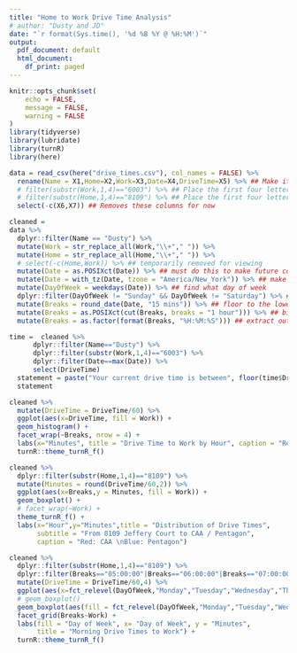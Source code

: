 ```yaml
---
title: "Home to Work Drive Time Analysis"
# author: "Dusty and JD"
date: "`r format(Sys.time(), '%d %B %Y @ %H:%M')`"
output:
  pdf_document: default
  html_document:
    df_print: paged
---
```


```r
knitr::opts_chunk$set(
	echo = FALSE,
	message = FALSE,
	warning = FALSE
)
library(tidyverse)
library(lubridate)
library(turnR)
library(here)
```

<!-- ## Read in and Clean Data -->

```r

data = read_csv(here("drive_times.csv"), col_names = FALSE) %>% 
  rename(Name = X1,Home=X2,Work=X3,Date=X4,DriveTime=X5) %>% ## Make it easier to read
  # filter(substr(Work,1,4)=="6003") %>% ## Place the first four letters of your "Work" Address here
  # filter(substr(Home,1,4)=="8109") %>% ## Place the first four letters of your "Home" Address here
  select(-c(X6,X7)) ## Removes these columns for now

cleaned = 
data %>% 
  dplyr::filter(Name == "Dusty") %>%
  mutate(Work = str_replace_all(Work,"\\+"," ")) %>%
  mutate(Home = str_replace_all(Home,"\\+"," ")) %>%
  # select(-c(Home,Work)) %>% ## temporarily removed for viewing
  mutate(Date = as.POSIXct(Date)) %>% ## must do this to make future comands work
  mutate(Date = with_tz(Date, tzone = "America/New_York")) %>% ## make this the eastern time zone
  mutate(DayOfWeek = weekdays(Date)) %>% ## find what day of week 
  dplyr::filter(DayOfWeek != "Sunday" && DayOfWeek != "Saturday") %>% ## filter out weekends
  mutate(Breaks = round_date(Date, "15 mins")) %>% ## floor to the lowest 15 minutes
  mutate(Breaks = as.POSIXct(cut(Breaks, breaks = "1 hour"))) %>% ## bin 1 hour -- eventually will do 15 mins when I have enought data
  mutate(Breaks = as.factor(format(Breaks, "%H:%M:%S"))) ## extract out just the HMS for plotting purpose and make a factor

```

```r
time =  cleaned %>%
      dplyr::filter(Name=="Dusty") %>%
      dplyr::filter(substr(Work,1,4)=="6003") %>%
      dplyr::filter(Date==max(Date)) %>%
      select(DriveTime)
  statement = paste("Your current drive time is between", floor(time$DriveTime/60), "and", ceiling(time$DriveTime/60), "minutes")
  statement
```


<!-- ## Histogram by hour -->

```r
cleaned %>%
  mutate(DriveTime = DriveTime/60) %>%
  ggplot(aes(x=DriveTime, fill = Work)) +
  geom_histogram() +
  facet_wrap(~Breaks, nrow = 4) +
  labs(x="Minutes", title = "Drive Time to Work by Hour", caption = "Red: CAA \n Blue: Pentagon", y = "") +
  turnR::theme_turnR_f()
```

<!-- ## Plot of time to see spread -->

```r
cleaned %>%
  dplyr::filter(substr(Home,1,4)=="8109") %>%
  mutate(Minutes = round(DriveTime/60,2)) %>%
  ggplot(aes(x=Breaks,y = Minutes, fill = Work)) +
  geom_boxplot() +
  # facet_wrap(~Work) +
  theme_turnR_f() +
  labs(x="Hour",y="Minutes",title = "Distribution of Drive Times", 
       subtitle = "From 8109 Jeffery Court to CAA / Pentagon", 
       caption = "Red: CAA \nBlue: Pentagon")
```

<!-- ### Day of Week -->

```r
cleaned %>%
  dplyr::filter(substr(Home,1,4)=="8109") %>%  
  dplyr::filter(Breaks=="05:00:00"|Breaks=="06:00:00"|Breaks=="07:00:00"|Breaks=="08:00:00") %>%
  mutate(DriveTime = DriveTime/60,4) %>%
  ggplot(aes(x=fct_relevel(DayOfWeek,"Monday","Tuesday","Wednesday","Thursday"),y=DriveTime)) +
  # geom_boxplot()
  geom_boxplot(aes(fill = fct_relevel(DayOfWeek,"Monday","Tuesday","Wednesday","Thursday"))) +
  facet_grid(Breaks~Work) +
  labs(fill = "Day of Week", x= "Day of Week", y = "Minutes", 
       title = "Morning Drive Times to Work") + 
  turnR::theme_turnR_f()
```


